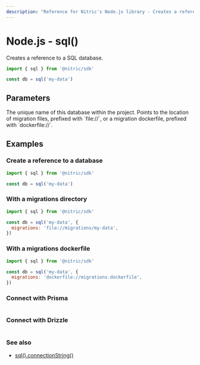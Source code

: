 ```yaml
---
description: "Reference for Nitric's Node.js library - Creates a reference to a SQL database."
---
```


# Node.js - sql()

Creates a reference to a SQL database.

```javascript
import { sql } from '@nitric/sdk'

const db = sql('my-data')
```

## Parameters

<Properties>
  <Property name="name" required type="string">
    The unique name of this database within the project.
  </Property>
  <Property name="migrations" type="string">
    Points to the location of migration files, prefixed with `file://`, or a
    migration dockerfile, prefixed with `dockerfile://`.
  </Property>
</Properties>

## Examples

### Create a reference to a database

```javascript
import { sql } from '@nitric/sdk'

const db = sql('my-data')
```

### With a migrations directory

```javascript
import { sql } from '@nitric/sdk'

const db = sql('my-data', {
  migrations: 'file://migrations/my-data',
})
```

### With a migrations dockerfile

```javascript
import { sql } from '@nitric/sdk'

const db = sql('my-data', {
  migrations: 'dockerfile://migrations.dockerfile',
})
```

### Connect with Prisma

```javascript file=<rootDir>/src/assets/snippets/sql-prisma-snippet.js

```

### Connect with Drizzle

```javascript file=<rootDir>/src/assets/snippets/sql-drizzle-snippet.js

```

### See also

- [sql().connectionString()](./sql-connection-string)
